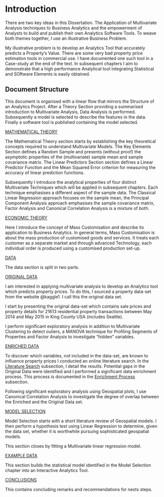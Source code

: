 # Introduction 

There are two key ideas in this Dissertation. The Application of Multivariate Analysis techniques to Business Analytics and the empowerment of Analysts to build and publish their own Analytics Software Tools. To weave both themes together, I use an illustrative Business Problem. 

My illustrative problem is to develop an Analytics Tool that accurately predicts a Property's Value. There are some very bad property price estimation tools in commercial use. I have documented one such tool in a Case-study at the end of the text. In subsequent chapters I aim to demonstrate that a high performance Analytical tool integrating Statistical and SOftware Elements is easily obtained.

## Document Structure

This document is organised with a linear flow that mirrors the Structure of an Analytics Project. After a Theory Section providing a summarised introduction to Multivariate Analysis, Data Analysis is performed. Subsequently a model is selected to describe the features in the data. Finally a software tool is published containing the model selected.

[MATHEMATICAL THEORY](#Theory)

The Mathematical Theory section starts by establishing the key theoretical concepts required to understand Multivariate Models. The Key Elements Section defines a Random Sample and presents (without proof) the asymptotic properties of the (multivariate) sample mean and sample covariance matrix. The Linear Predictors Section section defines a Linear Predictor Function and the Mean Squared Error criterion for measuring the accuracy of linear prediction functions.

Subsequently I introduce the analytical properties of four distinct Multivariate Techniques which will be applied in subsequent chapters. Each technique emphasises a different aspect of the sample data. The Classical Linear Regression approach focuses on the sample mean, the Principal Component Analysis approach emphasises the sample covariance matrix, Factor Analysis and Canonical Correlation Analysis is a mixture of both.

[ECONOMIC THEORY](#MassCustomisation)

Here I introduce the concept of Mass Customisation and describe its application to Business Analytics. In general terms, Mass Customisation is about the mass production of customised goods and services. It treats each customer as a separate market and through advanced Technology, each individual order is produced using a customised production set-up. 

[DATA](#Data)

The data section is split in two parts.

[ORIGINAL DATA](#OriginalData)

I am interested in applying multivariate analysis to develop an Analytics tool which predicts property prices. To do this, I sourced  a property data-set from the website @kaggle1. I call this the original data set. 

I start by presenting the original data-set which contains sale prices and property details for 21613 residential property transactions between May 2014 and May 2015 in King County USA (includes Seattle). 

I perform significant exploratory analysis in addition to Multivariate Clustering to detect ouliers, a MANOVA technique for Profiling Segments of Properties and Factor Analysis to investigate "hidden" variables.

[ENRICHED DATA](#EnrichedData)

To discover which variables, not included in the data-set, are known to influence property prices I conducted an online literature search. In the [Literature Search](#Literature) subsection, I detail the results. Potential gaps in the Original Data were identified and I performed a significant data enrichment process. This process is documented in the [Enrichment Process](#EnrichmentProcess) subsection.

Following significant exploratory analysis using Geospatial plots, I use Canonical Correlation Analysis to investigate the degree of overlap between the Enriched and the Original Data set.

[MODEL SELECTION](#ModelSelection)

Model Selection starts with a short literature review of Geospatial models. I then perform a hypothesis test using Linear Regression to determine, given the data set, whether it is worthwhile pursuing sophisticated geospatial models.

This section closes by fitting a Multivariate linear regression model.

[EXAMPLE DATA](#Tool)

This section builds the statistical model identified in the Model Selection chapter into an Interactive Analytics Tool.

[CONCLUSIONS](#Conclusions)

This contains concluding remarks and recommendations for nexts steps.
